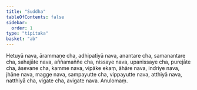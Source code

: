 ```yaml
---
title: "Suddha"
tableOfContents: false
sidebar:
  order: 1
type: "tipitaka"
basket: "ab"
---
```



<DynamicBreadcrumb />

<Division number="50">

<Paragraph number="1734">
Hetuyā nava, ārammaṇe cha, adhipatiyā nava, anantare cha, samanantare cha, sahajāte nava, aññamaññe cha, nissaye nava, upanissaye cha, purejāte cha, āsevane cha, kamme nava, vipāke ekaṃ, āhāre nava, indriye nava, jhāne nava, magge nava, sampayutte cha, vippayutte nava, atthiyā nava, natthiyā cha, vigate cha, avigate nava.

</Paragraph>
</Division>

<Paragraph number="1735" type="center">
Anulomaṃ.
</Paragraph>
